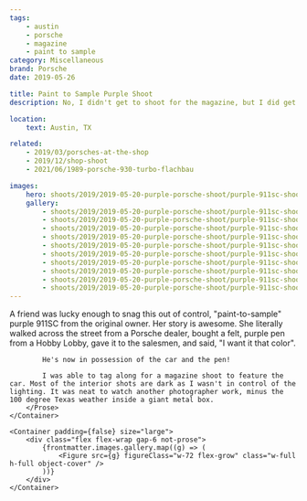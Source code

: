 ```yaml
---
tags:
    - austin
    - porsche
    - magazine
    - paint to sample
category: Miscellaneous
brand: Porsche
date: 2019-05-26

title: Paint to Sample Purple Shoot
description: No, I didn't get to shoot for the magazine, but I did get to tag along and watch a professional shoot this Paint-to-Sample 911SC.

location:
    text: Austin, TX

related:
    - 2019/03/porsches-at-the-shop
    - 2019/12/shop-shoot
    - 2021/06/1989-porsche-930-turbo-flachbau

images:
    hero: shoots/2019/2019-05-20-purple-porsche-shoot/purple-911sc-shoot_007.jpg
    gallery:
        - shoots/2019/2019-05-20-purple-porsche-shoot/purple-911sc-shoot_001.jpg
        - shoots/2019/2019-05-20-purple-porsche-shoot/purple-911sc-shoot_002.jpg
        - shoots/2019/2019-05-20-purple-porsche-shoot/purple-911sc-shoot_003.jpg
        - shoots/2019/2019-05-20-purple-porsche-shoot/purple-911sc-shoot_004.jpg
        - shoots/2019/2019-05-20-purple-porsche-shoot/purple-911sc-shoot_005.jpg
        - shoots/2019/2019-05-20-purple-porsche-shoot/purple-911sc-shoot_006.jpg
        - shoots/2019/2019-05-20-purple-porsche-shoot/purple-911sc-shoot_007.jpg
        - shoots/2019/2019-05-20-purple-porsche-shoot/purple-911sc-shoot_008.jpg
        - shoots/2019/2019-05-20-purple-porsche-shoot/purple-911sc-shoot_009.jpg
        - shoots/2019/2019-05-20-purple-porsche-shoot/purple-911sc-shoot_010.jpg
---
```



<Section>
    <Container>
        <Prose>
            A friend was lucky enough to snag this out of control, "paint-to-sample" purple 911SC from the original owner. Her story is awesome. She literally walked across the street from a Porsche dealer, bought a felt, purple pen from a Hobby Lobby, gave it to the salesmen, and said, "I want it that color".

            He's now in possession of the car and the pen!

            I was able to tag along for a magazine shoot to feature the car. Most of the interior shots are dark as I wasn't in control of the lighting. It was neat to watch another photographer work, minus the 100 degree Texas weather inside a giant metal box.
        </Prose>
    </Container>

    <Container padding={false} size="large">
        <div class="flex flex-wrap gap-6 not-prose">
            {frontmatter.images.gallery.map((g) => (
                <Figure src={g} figureClass="w-72 flex-grow" class="w-full h-full object-cover" />
            ))}
        </div>
    </Container>

</Section>
